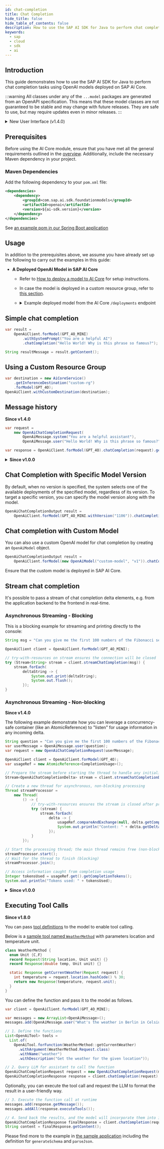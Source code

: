 ```yaml
---
id: chat-completion
title: Chat Completion
hide_title: false
hide_table_of_contents: false
description: How to use the SAP AI SDK for Java to perform chat completion tasks using OpenAI models deployed on SAP AI Core.
keywords:
  - sap
  - cloud
  - sdk
  - ai
---
```


## Introduction

This guide demonstrates how to use the SAP AI SDK for Java to perform chat completion tasks using OpenAI models deployed on SAP AI Core.

:::warning
All classes under any of the `...model` packages are generated from an OpenAPI specification.
This means that these model classes are not guaranteed to be stable and may change with future releases.
They are safe to use, but may require updates even in minor releases.
:::

<details>
<summary>New User Interface (v1.4.0)</summary>

We're excited to introduce a new user interface for OpenAI chat completions starting with **version 1.4.0**. This update is designed to improve the SAP AI SDK by:

- **Decoupling Layers:** Separating the convenience layer from the model classes to deliver a more stable and maintainable experience.
- **Staying Current:** Making it easier for the SAP AI SDK to adapt to the latest changes in the OpenAI API specification.
- **Consistent Design:** Aligning with the Orchestrator convenience API for a smoother transition and easier adoption.

**Please Note:**

- The new interface is gradually being rolled out across the SAP AI SDK.
- We welcome your feedback to help us refine this interface.
- The existing interface (v1.0.0) is deprecated but available.

</details>

## Prerequisites

Before using the AI Core module, ensure that you have met all the general requirements outlined in the [overview](../../overview-cloud-sdk-for-ai-java#general-requirements).
Additionally, include the necessary Maven dependency in your project.

### Maven Dependencies

Add the following dependency to your `pom.xml` file:

```xml
<dependencies>
    <dependency>
        <groupId>com.sap.ai.sdk.foundationmodels</groupId>
        <artifactId>openai</artifactId>
        <version>${ai-sdk.version}</version>
    </dependency>
</dependencies>
```

See [an example pom in our Spring Boot application](https://github.com/SAP/ai-sdk-java/tree/main/sample-code/spring-app/pom.xml)

## Usage

In addition to the prerequisites above, we assume you have already set up the following to carry out the examples in this guide:

<!-- prettier-ignore-start-->

- **A Deployed OpenAI Model in SAP AI Core**

  - Refer
    to [How to deploy a model to AI Core](https://help.sap.com/docs/sap-ai-core/sap-ai-core-service-guide/create-deployment-for-generative-ai-model-in-sap-ai-core)
    for setup instructions.
  - In case the model is deployed in a custom resource group, refer to [this section](#using-a-custom-resource-group).
  - <details>
    <summary>Example deployed model from the AI Core <code>/deployments</code> endpoint</summary>

    ```json
    {
      "id": "d123456abcdefg",
      "deploymentUrl": "https://api.ai.region.aws.ml.hana.ondemand.com/v2/inference/deployments/d123456abcdefg",
      "configurationId": "12345-123-123-123-123456abcdefg",
      "configurationName": "gpt-4o-mini",
      "scenarioId": "foundation-models",
      "status": "RUNNING",
      "statusMessage": null,
      "targetStatus": "RUNNING",
      "lastOperation": "CREATE",
      "latestRunningConfigurationId": "12345-123-123-123-123456abcdefg",
      "ttl": null,
      "details": {
        "scaling": {
          "backendDetails": {}
        },
        "resources": {
          "backendDetails": {
            "model": {
              "name": "gpt-4o-mini",
              "version": "latest"
            }
          }
        }
      },
      "createdAt": "2024-07-03T12:44:22Z",
      "modifiedAt": "2024-07-16T12:44:19Z",
      "submissionTime": "2024-07-03T12:44:51Z",
      "startTime": "2024-07-03T12:45:56Z",
      "completionTime": null
    }
    ```

    </details>

<!-- prettier-ignore-end-->

## Simple chat completion

```java
var result =
    OpenAiClient.forModel(GPT_4O_MINI)
        .withSystemPrompt("You are a helpful AI")
        .chatCompletion("Hello World! Why is this phrase so famous?");

String resultMessage = result.getContent();
```

## Using a Custom Resource Group

```java
var destination = new AiCoreService()
    .getInferenceDestination("custom-rg")
    .forModel(GPT_4O);
OpenAiClient.withCustomDestination(destination);
```

## Message history

**Since v1.4.0**

```java
var request =
    new OpenAiChatCompletionRequest(
        OpenAiMessage.system("You are a helpful assistant"),
        OpenAiMessage.user("Hello World! Why is this phrase so famous?"));

var response = OpenAiClient.forModel(GPT_4O).chatCompletion(request).getContent();
```

<details>
<summary><b>Since v1.0.0</b></summary>

```java
var systemMessage =
    new OpenAiChatSystemMessage().setContent("You are a helpful assistant");
var userMessage =
    new OpenAiChatUserMessage().addText("Hello World! Why is this phrase so famous?");
var request =
    new OpenAiChatCompletionParameters().addMessages(systemMessage, userMessage);

var result = OpenAiClient.forModel(GPT_4O_MINI).chatCompletion(request);

String resultMessage = result.getContent();
```

See [an example in our Spring Boot application](https://github.com/SAP/ai-sdk-java/tree/main/sample-code/spring-app/src/main/java/com/sap/ai/sdk/app/services/OpenAiService.java)

</details>

## Chat Completion with Specific Model Version

By default, when no version is specified, the system selects one of the available deployments of the specified model, regardless of its version.
To target a specific version, you can specify the model version along with the model.

```java
OpenAiChatCompletionOutput result =
    OpenAiClient.forModel(GPT_4O_MINI.withVersion("1106")).chatCompletion(request);
```

## Chat completion with Custom Model

You can also use a custom OpenAI model for chat completion by creating an `OpenAiModel` object.

```java
OpenAiChatCompletionOutput result =
    OpenAiClient.forModel(new OpenAiModel("custom-model", "v1")).chatCompletion(request);
```

Ensure that the custom model is deployed in SAP AI Core.

## Stream chat completion

It's possible to pass a stream of chat completion delta elements, e.g. from the application backend to the frontend in real-time.

### Asynchronous Streaming - Blocking

This is a blocking example for streaming and printing directly to the console:

```java
String msg = "Can you give me the first 100 numbers of the Fibonacci sequence?";

OpenAiClient client = OpenAiClient.forModel(GPT_4O_MINI);

// try-with-resources on stream ensures the connection will be closed
try (Stream<String> stream = client.streamChatCompletion(msg)) {
    stream.forEach(
        deltaString -> {
            System.out.print(deltaString);
            System.out.flush();
        });
}
```

### Asynchronous Streaming - Non-blocking

**Since v1.4.0**

The following example demonstrate how you can leverage a concurrency-safe container (like an AtomicReference) to "listen" for usage information in any incoming delta.

```java
String question = "Can you give me the first 100 numbers of the Fibonacci sequence?";
var userMessage = OpenAiMessage.user(question);
var request = new OpenAiChatCompletionRequest(userMessage);

OpenAiClient client = OpenAiClient.forModel(GPT_4O);
var usageRef = new AtomicReference<CompletionUsage>();

// Prepare the stream before starting the thread to handle any initialization exceptions
Stream<OpenAiChatCompletionDelta> stream = client.streamChatCompletionDeltas(request);

// Create a new thread for asynchronous, non-blocking processing
Thread streamProcessor =
    new Thread(
        () -> {
            // try-with-resources ensures the stream is closed after processing
            try (stream) {
                stream.forEach(
                    delta -> {
                        usageRef.compareAndExchange(null, delta.getCompletionUsage());
                        System.out.println("Content: " + delta.getDeltaContent());
                    });
            }
        });

// Start the processing thread; the main thread remains free (non-blocking)
streamProcessor.start();
// Wait for the thread to finish (blocking)
streamProcessor.join();

// Access information caught from completion usage
Integer tokensUsed = usageRef.get().getCompletionTokens();
System.out.println("Tokens used: " + tokensUsed);
```

<details>
<summary><b>Since v1.0.0</b></summary>

The following example is non-blocking and demonstrates how to aggregate the complete response.
Any asynchronous library can be used, such as the classic Thread API.

```java
var question = "Can you give me the first 100 numbers of the Fibonacci sequence?";

var userMessage =
    new OpenAiChatMessage.OpenAiChatUserMessage().addText(question);
var requestParameters =
    new OpenAiChatCompletionParameters().addMessages(userMessage);

var client = OpenAiClient.forModel(GPT_4O_MINI);
var totalOutput = new OpenAiChatCompletionOutput();

// Prepare the stream before starting the thread to handle any initialization exceptions
Stream<OpenAiChatCompletionDelta> stream =
    client.streamChatCompletionDeltas(requestParameters);

var streamProcessor =
    new Thread(
        () -> {
          // try-with-resources ensures the stream is closed after processing
          try (stream) {
            stream.peek(totalOutput::addDelta).forEach(System.out::println);
          }
        });

streamProcessor.start(); // Start processing in a separate thread (non-blocking)
streamProcessor.join(); // Wait for the thread to finish (blocking)

// Access aggregated information from total output
Integer tokensUsed = totalOutput.getUsage().getCompletionTokens();
System.out.println("Tokens used: " + tokensUsed);
```

Please find [an example in our Spring Boot application](https://github.com/SAP/ai-sdk-java/tree/main/sample-code/spring-app/src/main/java/com/sap/ai/sdk/app/services/OpenAiService.java). It shows the usage of Spring
Boot's `ResponseBodyEmitter` to stream the chat completion delta messages to the frontend in real-time.

</details>

## Executing Tool Calls

**Since v1.8.0**

You can pass [tool definitions](https://platform.openai.com/docs/guides/function-calling?api-mode=chat#overview) to the model to enable tool calling.

Below is a [sample tool named `WeatherMethod`](https://github.com/SAP/ai-sdk-java/tree/main/sample-code/spring-app/src/main/java/com/sap/ai/sdk/app/services/WeatherMethod.java) with parameters location and temperature unit.

```java
class WeatherMethod {
  enum Unit {C,F}
  record Request(String location, Unit unit) {}
  record Response(double temp, Unit unit) {}

  static Response getCurrentWeather(Request request) {
    int temperature = request.location.hashCode() % 30;
    return new Response(temperature, request.unit);
  }
}
```

You can define the function and pass it to the model as follows.

```java
var client = OpenAiClient.forModel(GPT_4O_MINI);

var messages = new ArrayList<OpenAiMessage>();
messages.add(OpenAiMessage.user("What's the weather in Berlin in Celsius"));

// 1. Define the functions
List<OpenAiTool> tools =
  List.of(
    OpenAiTool.forFunction(WeatherMethod::getCurrentWeather)
      .withArgument(WeatherMethod.Request.class)
      .withName("weather")
      .withDescription("Get the weather for the given location"));

// 2. Query LLM for assistant to call the function
OpenAiChatCompletionRequest request = new OpenAiChatCompletionRequest(messages).withToolsExecutable(tools);
OpenAiChatCompletionResponse response = client.chatCompletion(request);
```

Optionally, you can execute the tool call and request the LLM to format the result in a user-friendly way.

```java
// 3. Execute the function call at runtime
messages.add(response.getMessage());
messages.addAll(response.executeTools());

// 4. Send back the results, and the model will incorporate them into its final response.
OpenAiChatCompletionResponse finalResponse = client.chatCompletion(request.withMessages(messages));
String content = finalResponse.getContent();
```

Please find more to the example in [the sample application](https://github.com/SAP/ai-sdk-java/tree/main/sample-code/spring-app/src/main/java/com/sap/ai/sdk/app/services/OpenAiServiceV2.java) including the definition for `generateSchema` and `parseJson`.
